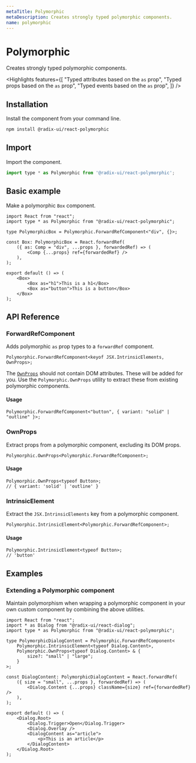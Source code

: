 ```yaml
---
metaTitle: Polymorphic
metaDescription: Creates strongly typed polymorphic components.
name: polymorphic
---
```


# Polymorphic

<Description>Creates strongly typed polymorphic components.</Description>

<Highlights
	features={[
		"Typed attributes based on the `as` prop",
		"Typed props based on the `as` prop",
		"Typed events based on the `as` prop",
	]}
/>

## Installation

Install the component from your command line.

```bash
npm install @radix-ui/react-polymorphic
```

## Import

Import the component.

```jsx
import type * as Polymorphic from '@radix-ui/react-polymorphic';
```

## Basic example

Make a polymorphic `Box` component.

```tsx
import React from "react";
import type * as Polymorphic from "@radix-ui/react-polymorphic";

type PolymorphicBox = Polymorphic.ForwardRefComponent<"div", {}>;

const Box: PolymorphicBox = React.forwardRef(
	({ as: Comp = "div", ...props }, forwardedRef) => (
		<Comp {...props} ref={forwardedRef} />
	),
);

export default () => (
	<Box>
		<Box as="h1">This is a h1</Box>
		<Box as="button">This is a button</Box>
	</Box>
);
```

## API Reference

### ForwardRefComponent

Adds polymorphic `as` prop types to a `forwardRef` component.

```tsx line=1,4
Polymorphic.ForwardRefComponent<keyof JSX.IntrinsicElements, OwnProps>;
```

The [`OwnProps`](/primitives/docsutilities/polymorphic#ownprops) should not contain DOM attributes. These will be added for you. Use the `Polymorphic.OwnProps` utility to extract these from existing polymorphic components.

#### Usage

```tsx
Polymorphic.ForwardRefComponent<"button", { variant: "solid" | "outline" }>;
```

### OwnProps

Extract props from a polymorphic component, excluding its DOM props.

```tsx line=1,3
Polymorphic.OwnProps<Polymorphic.ForwardRefComponent>;
```

#### Usage

```tsx
Polymorphic.OwnProps<typeof Button>;
// { variant: 'solid' | 'outline' }
```

### IntrinsicElement

Extract the `JSX.IntrinsicElements` key from a polymorphic component.

```tsx line=1,3
Polymorphic.IntrinsicElement<Polymorphic.ForwardRefComponent>;
```

#### Usage

```tsx
Polymorphic.IntrinsicElement<typeof Button>;
// 'button'
```

## Examples

### Extending a Polymorphic component

Maintain polymorphism when wrapping a polymorphic component in your own custom component by combining the above utilities.

```tsx
import React from "react";
import * as Dialog from "@radix-ui/react-dialog";
import type * as Polymorphic from "@radix-ui/react-polymorphic";

type PolymorphicDialogContent = Polymorphic.ForwardRefComponent<
	Polymorphic.IntrinsicElement<typeof Dialog.Content>,
	Polymorphic.OwnProps<typeof Dialog.Content> & {
		size?: "small" | "large";
	}
>;

const DialogContent: PolymorphicDialogContent = React.forwardRef(
	({ size = "small", ...props }, forwardedRef) => (
		<Dialog.Content {...props} className={size} ref={forwardedRef} />
	),
);

export default () => (
	<Dialog.Root>
		<Dialog.Trigger>Open</Dialog.Trigger>
		<Dialog.Overlay />
		<DialogContent as="article">
			<p>This is an article</p>
		</DialogContent>
	</Dialog.Root>
);
```

